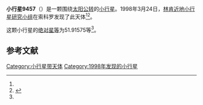 {{Infobox planet
| bgcolour = #FFFFC0
| name = 9457
| symbol = 
| image = 
| caption = 
| discovery = yes
| discovery_ref = 
| discoverer = [[林肯近地小行星研究小组|林肯近地小行星研究小组]]
| discovery_site = [[索科罗|索科罗]] 
| discovered = 1998年3月24日
| designations = yes
| mp_name = 
| named_after = 
| alt_names = 1998 FB75/ 1926 TP / 1973 YZ1 / 1978 RN2 / 1990 WL13
| mp_category = [[主带小行星|主带小行星]]
| orbit_ref = <ref name="a">[http://ssd.jpl.nasa.gov/sbdb.cgi?sstr=9457 9457] {{Wayback|url=http://ssd.jpl.nasa.gov/sbdb.cgi?sstr=9457 |date=20210824060614 }}，小行星數據庫瀏覽器（JPL Small-Body Database Browser）－[[美国国家航空航天局|美国国家航空航天局]]喷气推进实验室</ref>
| epoch = 2456400.5 (2013年4月18日更新)
| aphelion = {{convert|3.7252209|AU|km|3|abbr=on|lk=out}}
| perihelion = {{convert|2.6171551|AU|km|3|abbr=on}}
| semimajor = {{convert|3.1711880|AU|km|3|abbr=on}}
| eccentricity = 0.1747083
| period = 2062.677906 [[日|日]]<br />5.65[[儒略年|儒略年]]
| avg_speed = 
| inclination = 0.46868
| asc_node = 32.11050
| mean_anomaly = 
| arg_peri = 51.91575
| satellites = 
| physical_characteristics = yes
| dimensions = 
| mass = 
| density = 
| surface_grav = 
| escape_velocity = 
| sidereal_day = 
| axial_tilt = 
| pole_ecliptic_lat = 
| pole_ecliptic_lon = 
| albedo = 
| temperatures= 
| temp_name1 = 
| mean_temp_1 = 
| max_temp_1 = 
| temp_name2 = 
| max_temp_2 = 
| spectral_type = 
| abs_magnitude = 51.91575
}}

'''小行星9457'''（{{lang-en|9457}}）是一颗围绕[[太阳|太阳]][[公转|公转]]的[[小行星|小行星]]。1998年3月24日，[[林肯近地小行星研究小组|林肯近地小行星研究小组]]在索科罗发现了此天体<ref name="a" /><ref>{{cite news|title=小行星列表|url=http://cfa-www.harvard.edu/iau/lists/NumberedMPs.txt|accessdate=2013-07-08|newspaper=哈佛大学|archive-date=2008-05-17|archive-url=https://web.archive.org/web/20080517010638/http://cfa-www.harvard.edu/iau/lists/NumberedMPs.txt|dead-url=no}}</ref>。

这颗小行星的[[绝对星等|绝对星等]]为51.91575等<ref name="a" />。

==参考文献==
{{reflist}}
{{Minor Planet Number|[[小行星9456|小行星9456]]|[[小行星9458|小行星9458]]}}

{{小天体}}

[[Category:小行星带天体|Category:小行星带天体]]
[[Category:1998年发现的小行星|Category:1998年发现的小行星]]

{{asteroid-stub}}